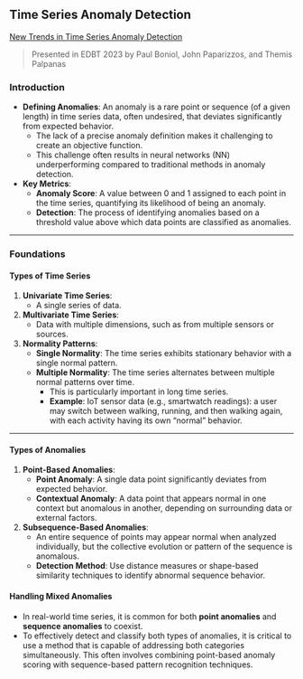 ## Time Series Anomaly Detection

[New Trends in Time Series Anomaly Detection](https://www.youtube.com/watch?v=96869qimXAA)

> Presented in EDBT 2023 by Paul Boniol, John Paparizzos,  and Themis Palpanas

### Introduction {-}

- **Defining Anomalies**:
  An anomaly is a rare point or sequence (of a given length) in time series data, often undesired, that deviates significantly from expected behavior.
  - The lack of a precise anomaly definition makes it challenging to create an objective function.
  - This challenge often results in neural networks (NN) underperforming compared to traditional methods in anomaly detection.

- **Key Metrics**:
  - **Anomaly Score**: A value between 0 and 1 assigned to each point in the time series, quantifying its likelihood of being an anomaly.
  - **Detection**: The process of identifying anomalies based on a threshold value above which data points are classified as anomalies.

---

### Foundations {-}

#### Types of Time Series {-}

1. **Univariate Time Series**:
   - A single series of data.

2. **Multivariate Time Series**:
   - Data with multiple dimensions, such as from multiple sensors or sources.

3. **Normality Patterns**:
   - **Single Normality**: The time series exhibits stationary behavior with a single normal pattern.
   - **Multiple Normality**: The time series alternates between multiple normal patterns over time.
     - This is particularly important in long time series.
     - **Example**: IoT sensor data (e.g., smartwatch readings): a user may switch between walking, running, and then walking again, with each activity having its own "normal" behavior.

---

#### Types of Anomalies {-}

1. **Point-Based Anomalies**:
   - **Point Anomaly**: A single data point significantly deviates from expected behavior.
   - **Contextual Anomaly**: A data point that appears normal in one context but anomalous in another, depending on surrounding data or external factors.

2. **Subsequence-Based Anomalies**:
   - An entire sequence of points may appear normal when analyzed individually, but the collective evolution or pattern of the sequence is anomalous.
   - **Detection Method**: Use distance measures or shape-based similarity techniques to identify abnormal sequence behavior.

#### Handling Mixed Anomalies {-}
- In real-world time series, it is common for both **point anomalies** and **sequence anomalies** to coexist.
- To effectively detect and classify both types of anomalies, it is critical to use a method that is capable of addressing both categories simultaneously. This often involves combining point-based anomaly scoring with sequence-based pattern recognition techniques.
